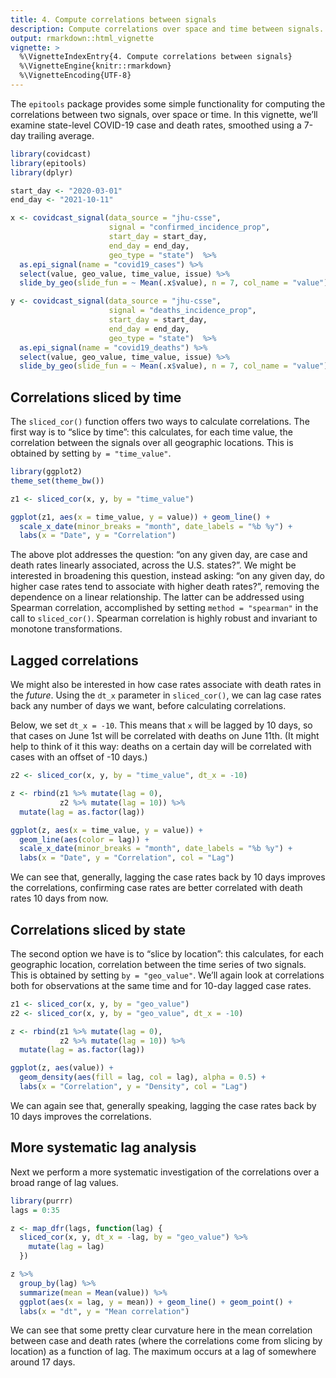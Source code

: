 ```yaml
---
title: 4. Compute correlations between signals
description: Compute correlations over space and time between signals.
output: rmarkdown::html_vignette
vignette: >
  %\VignetteIndexEntry{4. Compute correlations between signals}
  %\VignetteEngine{knitr::rmarkdown}
  %\VignetteEncoding{UTF-8}
---
```


The `epitools` package provides some simple functionality for computing the 
correlations between two signals, over space or time. In this vignette, we'll
examine state-level COVID-19 case and death rates, smoothed using a 7-day
trailing average.

```r
library(covidcast)
library(epitools)
library(dplyr)

start_day <- "2020-03-01"
end_day <- "2021-10-11"

x <- covidcast_signal(data_source = "jhu-csse", 
                      signal = "confirmed_incidence_prop",
                      start_day = start_day, 
                      end_day = end_day,
                      geo_type = "state")  %>%
  as.epi_signal(name = "covid19_cases") %>%
  select(value, geo_value, time_value, issue) %>%
  slide_by_geo(slide_fun = ~ Mean(.x$value), n = 7, col_name = "value") 

y <- covidcast_signal(data_source = "jhu-csse", 
                      signal = "deaths_incidence_prop",
                      start_day = start_day, 
                      end_day = end_day,
                      geo_type = "state")  %>%
  as.epi_signal(name = "covid19_deaths") %>%
  select(value, geo_value, time_value, issue) %>%
  slide_by_geo(slide_fun = ~ Mean(.x$value), n = 7, col_name = "value") 
```

## Correlations sliced by time

The `sliced_cor()` function offers two ways to calculate correlations. The first 
way is to "slice by time": this calculates, for each time value, the correlation 
between the signals over all geographic locations. This is obtained by setting 
`by = "time_value"`.

```r
library(ggplot2)
theme_set(theme_bw())

z1 <- sliced_cor(x, y, by = "time_value")

ggplot(z1, aes(x = time_value, y = value)) + geom_line() +
  scale_x_date(minor_breaks = "month", date_labels = "%b %y") +
  labs(x = "Date", y = "Correlation")
```

The above plot addresses the question: "on any given day, are case and death
rates linearly associated, across the U.S. states?". We might be interested in
broadening this question, instead asking: "on any given day, do higher case
rates tend to associate with higher death rates?", removing the dependence on a
linear relationship. The latter can be addressed using Spearman correlation,
accomplished by setting `method = "spearman"` in the call to `sliced_cor()`.
Spearman correlation is highly robust and invariant to monotone transformations.

## Lagged correlations

We might also be interested in how case rates associate with death rates in the
*future*. Using the `dt_x` parameter in `sliced_cor()`, we can lag case rates
back any number of days we want, before calculating correlations.

Below, we set `dt_x = -10`. This means that `x` will be lagged by 10 days, so
that cases on June 1st will be correlated with deaths on June 11th. (It might 
help to think of it this way: deaths on a certain day will be correlated with 
cases with an offset of -10 days.)

```r
z2 <- sliced_cor(x, y, by = "time_value", dt_x = -10)

z <- rbind(z1 %>% mutate(lag = 0), 
           z2 %>% mutate(lag = 10)) %>%
  mutate(lag = as.factor(lag))

ggplot(z, aes(x = time_value, y = value)) +
  geom_line(aes(color = lag)) +
  scale_x_date(minor_breaks = "month", date_labels = "%b %y") +
  labs(x = "Date", y = "Correlation", col = "Lag") 
```

We can see that, generally, lagging the case rates back by 10 days improves the
correlations, confirming case rates are better correlated with death rates 10
days from now.

## Correlations sliced by state

The second option we have is to "slice by location": this calculates, for each
geographic location, correlation between the time series of two signals. This
is obtained by setting `by = "geo_value"`. We'll again look at correlations
both for observations at the same time and for 10-day lagged case rates.

```r
z1 <- sliced_cor(x, y, by = "geo_value")
z2 <- sliced_cor(x, y, by = "geo_value", dt_x = -10)

z <- rbind(z1 %>% mutate(lag = 0), 
           z2 %>% mutate(lag = 10)) %>%
  mutate(lag = as.factor(lag))

ggplot(z, aes(value)) +
  geom_density(aes(fill = lag, col = lag), alpha = 0.5) +
  labs(x = "Correlation", y = "Density", col = "Lag") 
```

We can again see that, generally speaking, lagging the case rates back by 10 
days improves the correlations.

## More systematic lag analysis

Next we perform a more systematic investigation of the correlations over a broad
range of lag values. 

```r
library(purrr)
lags = 0:35

z <- map_dfr(lags, function(lag) {
  sliced_cor(x, y, dt_x = -lag, by = "geo_value") %>% 
    mutate(lag = lag) 
  })

z %>%
  group_by(lag) %>%
  summarize(mean = Mean(value)) %>%
  ggplot(aes(x = lag, y = mean)) + geom_line() + geom_point() +
  labs(x = "dt", y = "Mean correlation")
```

We can see that some pretty clear curvature here in the mean correlation between 
case and death rates (where the correlations come from slicing by location) as
a function of lag. The maximum occurs at a lag of somewhere around 17 days.